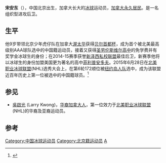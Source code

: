 '''宋安东'''（{{bd|1997年|1月31日||}}），中国北京出生，加拿大长大的[[冰球|冰球]]运动员，[[加拿大永久居民|加拿大永久居民]]。是一名组织型进攻后卫。

==生平==
他9岁带领北京少年虎仔队在加拿大[[渥太华|渥太华]]获得[[贝尔首都杯|贝尔首都杯]]，成为首个被北美最高级别AAA球队选中的中国籍运动员，接着又获得[[圣劳伦斯维尔高中|圣劳伦斯维尔高中]]的免学费并有奖学金冰球生的身份；在2014-15赛季获誉[[新泽西私校联盟|新泽西私校联盟]]最佳后卫，新赛季他将以冰球生的身份加盟美国更为著名的高中[[菲利普斯学院|菲利普安多夫]]。2015年6月28日在[[北美职业冰球联盟|北美职业冰球联盟]](NHL)选秀大会上，在第6轮172顺位被[[纽约岛人队|纽约岛人队]]选中，成为该联盟近百年历史上第一位被选中的中国籍球员。<ref>{{Cite web |url=http://sports.sina.com.cn/others/winterother/2015-06-28/doc-ifxemzey4889716.shtml |title=宋安东被纽约岛人选中 成NHL中国球员第一人 |accessdate=2015-06-29 |archive-date=2015-06-29 |archive-url=https://web.archive.org/web/20150629232624/http://sports.sina.com.cn/others/winterother/2015-06-28/doc-ifxemzey4889716.shtml |dead-url=no }}</ref>

==参见==
*[[吳啟光|吳啟光]] (Larry Kwong)，[[华裔加拿大人|华裔加拿大人]]，第一位效力于[[北美职业冰球联盟|北美职业冰球联盟]](NHL)的华裔及亚裔运动员。

==参考==
{{reflist}}

{{DEFAULTSORT:S}}
[[Category:中国冰球运动员|Category:中国冰球运动员]]
[[Category:北京籍运动员|Category:北京籍运动员]]
[[Category:宋姓|A]]